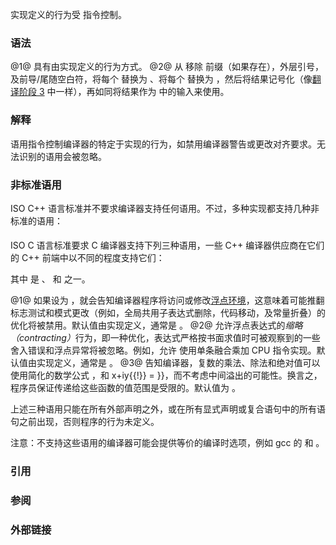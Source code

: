 {{title|实现定义的行为控制}}
{{cpp/preprocessor/navbar}}
实现定义的行为受 {{c/core|#pragma}} 指令控制。

===语法===
{{sdsc begin}}
{{sdsc|num=1|{{ttb|#pragma}} {{spar|语用形参}}}}
{{sdsc|num=2|notes={{mark since c++11}}|{{ttb|_Pragma(}} {{spar|字符串字面量}} {{ttb|)}}}}
{{sdsc end}}
@1@ 具有由实现定义的行为方式。
@2@ 从 {{spar|字符串字面量}} 移除 {{tt|L}} 前缀（如果存在），外层引号，及前导/尾随空白符，将每个 {{c|\"}} 替换为 {{c|"}}、将每个 {{c|\\}} 替换为 {{c|\}}，然后将结果记号化（像[[cpp/language/translation phases#阶段 3|翻译阶段 3]] 中一样），再如同将结果作为 {{v|1}} 中的输入来使用。

===解释===
语用指令控制编译器的特定于实现的行为，如禁用编译器警告或更改对齐要求。无法识别的语用会被忽略。

===非标准语用===
ISO C++ 语言标准并不要求编译器支持任何语用。不过，多种实现都支持几种非标准的语用：

===={{c/core|#pragma STDC}}====
ISO C 语言标准要求 C 编译器支持下列三种语用，一些 C++ 编译器供应商在它们的 C++ 前端中以不同的程度支持它们：

{{sdsc begin}}
{{sdsc|num=1|{{ttb|#pragma STDC FENV_ACCESS }}{{spar|实参}}}}
{{sdsc|num=2|{{ttb|#pragma STDC FP_CONTRACT }}{{spar|实参}}}}
{{sdsc|num=3|{{ttb|#pragma STDC CX_LIMITED_RANGE }}{{spar|实参}}}}
{{sdsc end}}

其中 {{spar|实参}} 是 {{ttb|ON}}、{{ttb|OFF}} 和 {{ttb|DEFAULT}} 之一。

@1@ 如果设为 {{ttb|ON}}，就会告知编译器程序将访问或修改[[c/numeric/fenv|浮点环境]]，这意味着可能推翻标志测试和模式更改（例如，全局共用子表达式删除，代码移动，及常量折叠）的优化将被禁用。默认值由实现定义，通常是 {{ttb|OFF}}。
@2@ 允许浮点表达式的''缩略（contracting）''行为，即一种优化，表达式严格按书面求值时可被观察到的一些舍入错误和浮点异常将被忽略。例如，允许 {{c|(x * y) + z}} 使用单条融合乘加 CPU 指令实现。默认值由实现定义，通常是 {{ttb|ON}}。
@3@ 告知编译器，复数的乘法、除法和绝对值可以使用简化的数学公式 {{math|1=(x+iy)×(u+iv) = (xu-yv)+i(yu+xv)}} {{math|1=(x+iy)/(u+iv) = [(xu+yv)+i(yu-xv)]/(u{{su|p=2}}+v{{su|p=2}})}}，和 {{math|1={{!}}x+iy{{!}} = {{mrad|x{{su|p=2}}+y{{su|p=2}}}}}}，而不考虑中间溢出的可能性。换言之，程序员保证传递给这些函数的值范围是受限的。默认值为 {{ttb|OFF}}。

上述三种语用只能在所有外部声明之外，或在所有显式声明或复合语句中的所有语句之前出现，否则程序的行为未定义。

注意：不支持这些语用的编译器可能会提供等价的编译时选项，例如 gcc 的 {{tt|-fcx-limited-range}} 和 {{tt|-ffp-contract}}。

===={{c/core|#pragma once}}====
{{cpp/preprocessor/pragma once}}

===={{c/core|#pragma pack}}====
{{cpp/preprocessor/pragma pack}}

===引用===
{{ref std c++23}}
{{ref std|section=15.9|title=Pragma directive|id=cpp.pragma}}
{{ref std end}}
{{ref std c++20}}
{{ref std|section=15.9|title=Pragma directive|id=cpp.pragma}}
{{ref std end}}
{{ref std c++17}}
{{ref std|section=19.6|title=Pragma directive|id=cpp.pragma}}
{{ref std end}}
{{ref std c++14}}
{{ref std|section=16.6|title=Pragma directive|id=cpp.pragma}}
{{ref std end}}
{{ref std c++11}}
{{ref std|section=16.6|title=Pragma directive|id=cpp.pragma}}
{{ref std end}}
{{ref std c++98}}
{{ref std|section=16.6|title=Pragma directive|id=cpp.pragma}}
{{ref std end}}

===参阅===
{{dsc begin}}
{{dsc see c|c/preprocessor/impl|实现定义行为控制|nomono=true}}
{{dsc end}}

===外部链接===
{{elink begin}}
{{elink|[https://docs.microsoft.com/en-us/cpp/preprocessor/pragma-directives-and-the-pragma-keyword Visual Studio 的 C++ 语用]}}
{{elink|GCC 接受的 [https://gcc.gnu.org/onlinedocs/gcc/Pragmas.html 语用]}}
{{elink|IBM AIX XL C 16.1 的[https://www.ibm.com/support/knowledgecenter/en/SSGH3R_16.1.0/com.ibm.xlcpp161.aix.doc/compiler_ref/pragma_descriptions.html 各条语用描述]及[https://www.ibm.com/support/knowledgecenter/en/SSGH3R_16.1.0/com.ibm.xlcpp161.aix.doc/language_ref/std_pragmas.html 标准语用]}}
{{elink|Sun Studio 11 C++ 用户指南中的 [http://download.oracle.com/docs/cd/E19422-01/819-3690/Pragmas_App.html#73499 附录 B 语用]}}
{{elink|[https://software.intel.com/content/www/us/en/develop/documentation/cpp-compiler-developer-guide-and-reference/top/compiler-reference/pragmas.html Intel C++ 编译器语用]}}
{{elink|1=HP aCC A.06.25 的[https://h20565.www2.hpe.com/hpsc/doc/public/display?sp4ts.oid=4268164&amp;docLocale=en_US&amp;docId=emr_na-c02653979 发行注记（包括语用）]}}
{{elink end}}

{{langlinks|de|en|es|fr|it|ja|pt|ru}}